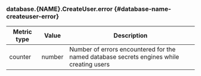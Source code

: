### database.{NAME}.CreateUser.error {#database-name-createuser-error}

Metric type | Value   | Description
----------- | ------- | -----------
counter     | number  | Number of errors encountered for the named database secrets engines while creating users

